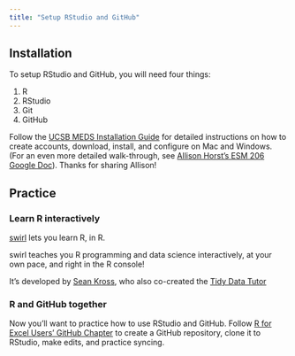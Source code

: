 ```yaml
---
title: "Setup RStudio and GitHub"
---
```


## Installation
To setup RStudio and GitHub, you will need four things: 

1. R
1. RStudio
1. Git
1. GitHub

Follow the [UCSB MEDS Installation Guide](https://ucsb-meds.github.io/meds-install-guide.html) for detailed instructions on how to create accounts, download, install, and configure on Mac and Windows. (For an even more detailed walk-through, see [Allison Horst's ESM 206 Google Doc](https://docs.google.com/document/d/1zx2upJJqFZe94O3BQSMI56Z76s3haLXC0otKSpcZaJQ/edit)). Thanks for sharing Allison!

## Practice

### Learn R interactively

[swirl](https://swirlstats.com/) lets you learn R, in R.

swirl teaches you R programming and data science interactively, at your own pace, and right in the R console!

It's developed by [Sean Kross](https://seankross.com/), who also co-created the [Tidy Data Tutor](https://tidydatatutor.com/)

### R and GitHub together

Now you'll want to practice how to use RStudio and GitHub. Follow [R for Excel Users' GitHub Chapter](https://rstudio-conf-2020.github.io/r-for-excel/github.html) to create a GitHub repository, clone it to RStudio, make edits, and practice syncing. 
